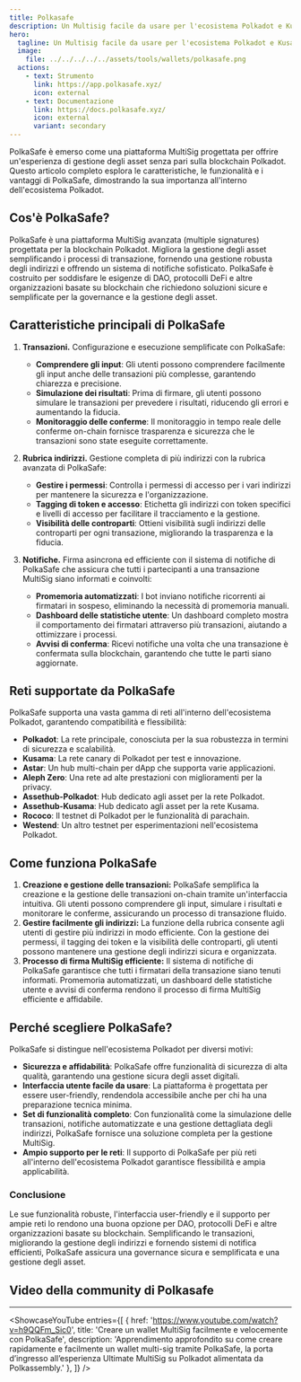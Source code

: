 ```yaml
---
title: Polkasafe
description: Un Multisig facile da usare per l'ecosistema Polkadot e Kusama.
hero:
  tagline: Un Multisig facile da usare per l'ecosistema Polkadot e Kusama.
  image: 
    file: ../../../../../assets/tools/wallets/polkasafe.png
  actions:
    - text: Strumento
      link: https://app.polkasafe.xyz/
      icon: external
    - text: Documentazione
      link: https://docs.polkasafe.xyz/
      icon: external
      variant: secondary
---
```



PolkaSafe è emerso come una piattaforma MultiSig progettata per offrire un'esperienza di gestione degli asset senza pari sulla blockchain Polkadot. Questo articolo completo esplora le caratteristiche, le funzionalità e i vantaggi di PolkaSafe, dimostrando la sua importanza all'interno dell'ecosistema Polkadot.

## Cos'è PolkaSafe?
PolkaSafe è una piattaforma MultiSig avanzata (multiple signatures) progettata per la blockchain Polkadot. Migliora la gestione degli asset semplificando i processi di transazione, fornendo una gestione robusta degli indirizzi e offrendo un sistema di notifiche sofisticato. PolkaSafe è costruito per soddisfare le esigenze di DAO, protocolli DeFi e altre organizzazioni basate su blockchain che richiedono soluzioni sicure e semplificate per la governance e la gestione degli asset.

## Caratteristiche principali di PolkaSafe
1. **Transazioni.** Configurazione e esecuzione semplificate con PolkaSafe:
    - **Comprendere gli input**: Gli utenti possono comprendere facilmente gli input anche delle transazioni più complesse, garantendo chiarezza e precisione.
    - **Simulazione dei risultati**: Prima di firmare, gli utenti possono simulare le transazioni per prevedere i risultati, riducendo gli errori e aumentando la fiducia.
    - **Monitoraggio delle conferme**: Il monitoraggio in tempo reale delle conferme on-chain fornisce trasparenza e sicurezza che le transazioni sono state eseguite correttamente.

2. **Rubrica indirizzi.** Gestione completa di più indirizzi con la rubrica avanzata di PolkaSafe:
    - **Gestire i permessi**: Controlla i permessi di accesso per i vari indirizzi per mantenere la sicurezza e l'organizzazione.
    - **Tagging di token e accesso**: Etichetta gli indirizzi con token specifici e livelli di accesso per facilitare il tracciamento e la gestione.
    - **Visibilità delle controparti**: Ottieni visibilità sugli indirizzi delle controparti per ogni transazione, migliorando la trasparenza e la fiducia.

3. **Notifiche.** Firma asincrona ed efficiente con il sistema di notifiche di PolkaSafe che assicura che tutti i partecipanti a una transazione MultiSig siano informati e coinvolti:
    - **Promemoria automatizzati**: I bot inviano notifiche ricorrenti ai firmatari in sospeso, eliminando la necessità di promemoria manuali.
    - **Dashboard delle statistiche utente**: Un dashboard completo mostra il comportamento dei firmatari attraverso più transazioni, aiutando a ottimizzare i processi.
    - **Avvisi di conferma**: Ricevi notifiche una volta che una transazione è confermata sulla blockchain, garantendo che tutte le parti siano aggiornate.

## Reti supportate da PolkaSafe
PolkaSafe supporta una vasta gamma di reti all'interno dell'ecosistema Polkadot, garantendo compatibilità e flessibilità:
- **Polkadot**: La rete principale, conosciuta per la sua robustezza in termini di sicurezza e scalabilità.
- **Kusama**: La rete canary di Polkadot per test e innovazione.
- **Astar**: Un hub multi-chain per dApp che supporta varie applicazioni.
- **Aleph Zero**: Una rete ad alte prestazioni con miglioramenti per la privacy.
- **Assethub-Polkadot**: Hub dedicato agli asset per la rete Polkadot.
- **Assethub-Kusama**: Hub dedicato agli asset per la rete Kusama.
- **Rococo**: Il testnet di Polkadot per le funzionalità di parachain.
- **Westend**: Un altro testnet per esperimentazioni nell'ecosistema Polkadot.

## Come funziona PolkaSafe
1. **Creazione e gestione delle transazioni:** PolkaSafe semplifica la creazione e la gestione delle transazioni on-chain tramite un'interfaccia intuitiva. Gli utenti possono comprendere gli input, simulare i risultati e monitorare le conferme, assicurando un processo di transazione fluido.
2. **Gestire facilmente gli indirizzi:** La funzione della rubrica consente agli utenti di gestire più indirizzi in modo efficiente. Con la gestione dei permessi, il tagging dei token e la visibilità delle controparti, gli utenti possono mantenere una gestione degli indirizzi sicura e organizzata.
3. **Processo di firma MultiSig efficiente:** Il sistema di notifiche di PolkaSafe garantisce che tutti i firmatari della transazione siano tenuti informati. Promemoria automatizzati, un dashboard delle statistiche utente e avvisi di conferma rendono il processo di firma MultiSig efficiente e affidabile.

## Perché scegliere PolkaSafe?
PolkaSafe si distingue nell'ecosistema Polkadot per diversi motivi:
- **Sicurezza e affidabilità**: PolkaSafe offre funzionalità di sicurezza di alta qualità, garantendo una gestione sicura degli asset digitali.
- **Interfaccia utente facile da usare**: La piattaforma è progettata per essere user-friendly, rendendola accessibile anche per chi ha una preparazione tecnica minima.
- **Set di funzionalità completo**: Con funzionalità come la simulazione delle transazioni, notifiche automatizzate e una gestione dettagliata degli indirizzi, PolkaSafe fornisce una soluzione completa per la gestione MultiSig.
- **Ampio supporto per le reti**: Il supporto di PolkaSafe per più reti all'interno dell'ecosistema Polkadot garantisce flessibilità e ampia applicabilità.

### Conclusione
Le sue funzionalità robuste, l'interfaccia user-friendly e il supporto per ampie reti lo rendono una buona opzione per DAO, protocolli DeFi e altre organizzazioni basate su blockchain. Semplificando le transazioni, migliorando la gestione degli indirizzi e fornendo sistemi di notifica efficienti, PolkaSafe assicura una governance sicura e semplificata e una gestione degli asset.

## Video della community di Polkasafe
--------------
<ShowcaseYouTube
  entries={[
    {
      href: 'https://www.youtube.com/watch?v=h9QQFm_Sic0',
      title: 'Creare un wallet MultiSig facilmente e velocemente con PolkaSafe',
      description: 'Apprendimento approfondito su come creare rapidamente e facilmente un wallet multi-sig tramite PolkaSafe, la porta d’ingresso all’esperienza Ultimate MultiSig su Polkadot alimentata da Polkassembly.'
    },
  ]} />
